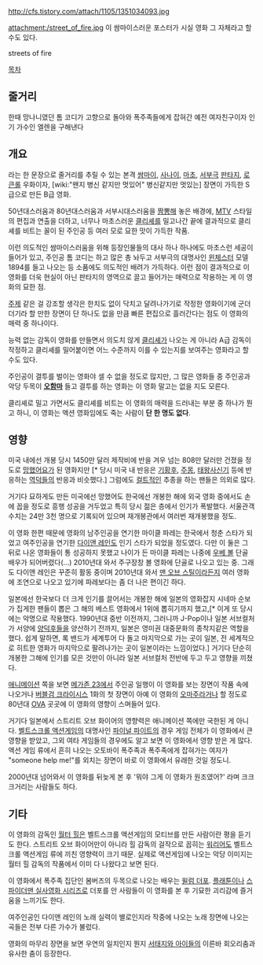 http://cfs.tistory.com/attach/1105/1351034093.jpg

attachment:/street_of_fire.jpg
이 쌈마이스러운 포스터가 시실 영화 그 자체라고 할 수도 있다. 

streets of fire

[[목차]]

== 줄거리 ==
한때 망나니였던 톰 코디가 고향으로 돌아와 폭주족들에게 잡혀간 예전 여자친구이자 인기 가수인 엘렌을 구해낸다

== 개요 ==
라는 한 문장으로 줄거리를 추릴 수 있는 본격 [[쌈마이]], [[사나이]], [[마초]], [[서부극]] [[판타지]], [[로큰롤]] 우화이자, [wiki:"왠지 병신 같지만 멋있어" 병신같지만 멋있는] 장면이 가득한 S급으로 만든 B급 영화. 

50년대스러움과 80년대스러움과 서부시대스러움을 [[짬뽕]]해 놓은 배경에, [[MTV]] 스타일의 편집과 연출을 더하고, 너무나 마초스러운 [[클리셰]]를 밀고나간 끝에 결과적으로 클리셰를 비트는 꼴이 된 주인공 등 여러 모로 묘한 맛이 가득한 작품.

이런 의도적인 쌈마이스러움을 위해 등장인물들의 대사 하나 하나에도 마초스런 세공이 들어가 있고, 주인공 톰 코디는 하고 많은 총 놔두고 서부극의 대명사인 [[윈체스터]] 모델1894를 들고 나오는 등 소품에도 의도적인 배려가 가득하다. 이런 점이 결과적으로 이 영화를 더욱 현실이 아닌 판타지의 영역으로 끌고 들어가는 매력으로 작용하는 게 이 영화의 묘한 점.
  
[[주제]] 같은 걸 강조할 생각은 한치도 없이 닥치고 달려나가기로 작정한 영화이기에 군더더기라 할 만한 장면이 단 하나도 없을 만큼 빠른 편집으로 흘러간다는 점도 이 영화의 매력 중 하나이다.  

능력 없는 감독이 영화를 만들면서 의도치 않게 [[클리셰]]가 나오는 게 아니라 A급 감독이 작정하고 클리셰를 밀어붙이면 어느 수준까지 이를 수 있는지를 보여주는 영화라고 할 수도 있다.

주인공이 결투를 벌이는 영화야 셀 수 없을 정도로 많지만, 그 많은 영화들 중 주인공과 악당 두목이 '''[[오함마]]''' 들고 결투를 하는 영화는 이 영화 말고는 없을 지도 모른다.

{{{#!html
<object width="560" height="315"><param name="movie" value="http://www.youtube.com/v/Xv3I1p10sGI?version=3&amp;hl=en_US"></param><param name="allowFullScreen" value="true"></param><param name="allowscriptaccess" value="always"></param><embed src="http://www.youtube.com/v/Xv3I1p10sGI?version=3&amp;hl=en_US" type="application/x-shockwave-flash" width="560" height="315" allowscriptaccess="always" allowfullscreen="true"></embed></object>
}}}

클리셰로 밀고 가면서도 클리셰를 비트는 이 영화의 매력을 드러내는 부분 중 하나가 뭔고 하니, 이 영화는 액션 영화임에도 죽는 사람이 '''단 한 명도 없다'''.     

== 영향 ==
미국 내에선 개봉 당시 1450만 달러 제작비에 반을 겨우 넘는 808만 달러만 건졌을 정도로 [[망했어요]]가 된 영화지만 [* 당시 미국 내 반응은 [[기황후]], [[주몽]], [[태왕사신기]] 등에 반응하는 [[역덕]]들의 반응과 비슷했다.] 그럼에도 [[컬트]]적인 추종을 하는 팬들은 의외로 많다. 

거기다 묘하게도 만든 미국에선 망했어도 한국에선 개봉한 해에 외국 영화 중에서도 손에 꼽을 정도로 흥행 성공을 거두었고 특히 당시 젊은 층에서 인기가 폭발했다. 서울관객 수치는 24만 3천 명으로 기록되어 있으며 재개봉관에서 여러번 재개봉했을 정도.

이 영화 한편 때문에 영화의 남주인공을 연기한 마이클 파레는 한국에서 청춘 스타가 되었고 여주인공을 연기한 [[다이앤 레인]]도 인기 스타가 되었을 정도였다. 다만 이 둘은 그 뒤로 나온 영화들이 통 성공하지 못했고 나이가 든 마이클 파레는 나중에 [[우베 볼]] 단골 배우가 되어버렸다(...) 2010년대 와서 주구장창 볼 영화에 단골로 나오고 있는 중. 그래도 다이앤 레인은 꾸준히 활동 중이며 2010년대 와서 [[맨 오브 스틸]]이라든지 여러 영화에 조연으로 나오고 있기에 파레보다는 좀 더 나은 편이긴 하다.
  
일본에선 한국보다 더 크게 인기를 끌어서는 개봉한 해에 일본의 영화잡지 시네마 순보가 집게한 팬들이 뽑은 그 해의 베스트 영화에서 1위에 뽑히기까지 했고,[* 이게 또 당시에는 악명으로 작용했다. 1990년대 중반 이전까지, 그러니까 J-Pop이나 일본 서브컬처가 서양에 [[양덕후]]들을 양산하기 전까지, 일본은 영미권 대중문화의 종착지같은 역할을 했다. 쉽게 말하면, 록 밴드가 세계투어 다 돌고 마지막으로 가는 곳이 일본, 전 세계적으로 히트한 영화가 마지막으로 팔려나가는 곳이 일본이라는 느낌이었다.] 거기다 단순히 개봉한 그해에 인기를 모은 것만이 아니라 일본 서브컬처 전반에 두고 두고 영향을 끼쳤다.

[[애니메이션]] 쪽을 보면 [[메가존 23]]에서 주인공 일행이 이 영화를 보는 장면이 작품 속에 나오거나 [[버블검 크라이시스]] 1화의 첫 장면이 아예 이 영화의 [[오마주]]라거나 할 정도로 80년대 [[OVA]] 곳곳에 이 영화의 영향이 스며들어 있다.   

거기다 일본에서 스트리트 오브 화이어의 영향력은 애니메이션 쪽에만 국한된 게 아니다. [[벨트스크롤 액션게임]]의 대명사인 [[파이널 파이트]]의 경우 게임 전체가 이 영화에서 큰 영향을 받았고, 그외 여타 게임들의 경우에도 알고 보면 이 영화에서 영향 받은 게 많다. 액션 게임 류에서 흔히 나오는 오토바이 폭주족과 폭주족에게 잡혀가는 여자가 "someone help me!"를 외치는 장면이 바로 이 영화에서 유래한 것일 정도니.    

2000년대 넘어와서 이 영화를 뒤늦게 본 후 '뭐야 그게 이 영화가 원조였어?' 라며 크크크거리는 사람들도 하다.    

== 기타 ==
이 영화의 감독인 [[월터 힐]]은 벨트스크롤 액션게임의 모티브를 만든 사람이란 평을 듣기도 한다. 스트리트 오브 화이어만이 아니라 힐 감독의 걸작으로 꼽히는 [[워리어(영화)|워리어]]도 벨트스크롤 액션게임 류에 끼친 영향력이 크기 때문. 실제로 액션게임에 나오는 악당 이미지는 월터 힐 감독의 작품에서 이미 다 나왔다고 보면 된다.
 
이 영화에서 폭주족 집단인 봄버즈의 두목으로 나오는 배우는 [[윌럼 더포]]. [[플래툰]]이나 [[스파이더맨 실사영화 시리즈]]로 더포를 안 사람들이 이 영화를 본 후 기묘한 괴리감에 즐거움을 느끼기도 한다. 

여주인공인 다이앤 레인의 노래 실력이 별로인지라 작중에 나오는 노래 장면에 나오는 곡들은 전부 다른 가수가 불렀다.  

영화의 마무리 장면을 보면 우연의 일치인지 뭔지 [[서태지와 아이들]]의 이른바 회오리춤과 유사한 춤이 등장한다.   
